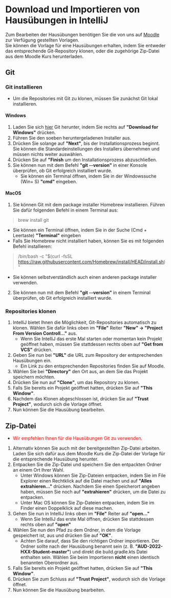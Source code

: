 # Download und Importieren von Hausübungen in IntelliJ

Zum Bearbeiten der Hausübungen benötigen Sie die von uns auf <ins> <a href="https://moodle.informatik.tu-darmstadt.de/course/view.php?id=1169" target="_blank">Moodle</a></ins> zur Verfügung gestellten Vorlagen.  
Sie können die Vorlage für eine Hausübungen erhalten, indem Sie entweder das entsprechende Git-Repository klonen, oder die zugehörige Zip-Datei aus dem Moodle Kurs herunterladen.

## Git

### Git installieren

* Um die Repositories mit Git zu klonen, müssen Sie zunächst Git lokal installieren.

#### Windows

1. Laden Sie sich <ins> <a href="https://git-scm.com/download" target="_blank">hier</a></ins> Git herunter, indem Sie rechts auf **"Download for Windows"** drücken.
2. Führen Sie den soeben heruntergeladenen Installer aus.
3. Drücken Sie solange auf **"Next"**, bis der Installationsprozess beginnt. Sie können die Standardeinstellungen des Installers übernehmen und müssen nichts weiter auswählen.
4. Drücken Sie auf **"Finish** um den Installationsprozess abzuschließen.
5. Sie können nun mit dem Befehl **"git --version"** in einer Konsole überprüfen, ob Git erfolgreich installiert wurde.
   * Sie können ein Terminal öffnen, indem Sie in der Windowssuche (Win+ S) **"cmd"** eingeben.

#### MacOS

1. Sie können Git mit dem package installer Homebrew installieren. Führen Sie dafür folgenden Befehl in einem Terminal aus:
  > brew install git

   * Sie können ein Terminal öffnen, indem Sie in der Suche (Cmd + Leertaste) **"Terminal"** eingeben
   * Falls Sie Homebrew nicht installiert haben, können Sie es mit folgenden Befehl installieren:
   > /bin/bash -c "$(curl -fsSL https://raw.githubusercontent.com/Homebrew/install/HEAD/install.sh)"
   
   * Sie können selbstverständlich auch einen anderen package installer verwenden.
2. Sie können nun mit dem Befehl **"git --version"** in einem Terminal überprüfen, ob Git erfolgreich installiert wurde.

### Repositories klonen

1. IntelliJ bietet Ihnen die Möglichkeit, Git-Repositories automatisch zu klonen. Wählen Sie dafür links oben im **"File"** Reiter **"New" -> "Project From Version Controll..."** aus.
   * Wenn Sie IntelliJ das erste Mal starten oder momentan kein Projekt geöffnet haben, müssen Sie stattdessen rechts oben auf **"Get from VCS"** drücken.
2. Geben Sie nun bei **"URL"** die URL zum Repository der entsprechenden Hausübungen ein.
   * Ein Link zu den entsprechenden Repositories finden Sie auf Moodle.
3. Wählen Sie bei **"Directory"** den Ort aus, an dem Sie das Projekt speichern möchten.
4. Drücken Sie nun auf **"Clone"**, um das Repository zu klonen.
5. Falls Sie bereits ein Projekt geöffnet hatten, drücken Sie auf **"This Window"**.
6. Nachdem das Klonen abgeschlossen ist, drücken Sie auf **"Trust Project"**, wodurch sich die Vorlage öffnet.
7. Nun können Sie die Hausübung bearbeiten.

## Zip-Datei
* <span style="color:red">Wir empfehlen Ihnen für die Hausübungen Git zu verwenden.</span>
1. Alternativ können Sie auch mit der bereitgestellten Zip-Datei arbeiten. Laden Sie sich dafür aus dem Moodle Kurs die Zip-Datei der Vorlage für die entsprechende Hausübung herunter.
2. Entpacken Sie die Zip-Datei und speichern Sie den entpackten Ordner an einem Ort Ihrer Wahl.
   * Unter Windows können Sie Zip-Dateien entpacken, indem Sie im File Explorer einen Rechtklick auf die Datei machen und auf **"Alles extrahieren..."** drücken. Nachdem Sie einen Speicherort angeben haben, müssen Sie noch auf **"extrahieren"** drücken, um die Datei zu entpacken.
   * Unter Mac OS können Sie Zip-Dateien entpacken, indem Sie im Finder einen Doppelklick auf diese machen.
3. Gehen Sie nun in IntelliJ links oben im **"File"** Reiter auf **"open..."**
   * Wenn Sie IntelliJ das erste Mal öffnen, drücken Sie stattdessen rechts oben auf **"open"**
4. Wählen Sie nun den Pfad zu dem Ordner, in dem die Vorlage gespeichert ist, aus und drücken Sie auf **"OK"**.
   * Achten Sie darauf, dass Sie den richtigen Ordner importieren. Der Ordner sollte nach der Hausübung benannt sein (z. B. **"AUD-2022-HXX-Student-master"**) und direkt die build.gradle.kts Datei enthalten sein. Wählen Sie beim Importieren **nicht** einen identisch benannten Oberordner aus.
5. Falls Sie bereits ein Projekt geöffnet hatten, drücken Sie auf **"This Window"**.
6. Drücken Sie zum Schluss auf **"Trust Project"**, wodurch sich die Vorlage öffnet.
7. Nun können Sie die Hausübung bearbeiten.